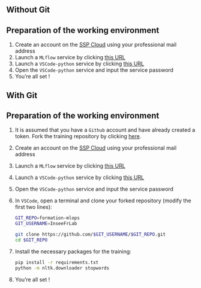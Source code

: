 ::: {.panel-tabset}
## Without Git

::::{.callout-tip collapse="true" icon=false}
## Preparation of the working environment

:::::{.nonincremental}

1. Create an account on the [SSP Cloud](https://datalab.sspcloud.fr/home) using your professional mail address
2. Launch a `MLflow` service by clicking [this URL](https://datalab.sspcloud.fr/launcher/automation/mlflow?autoLaunch=true)
3. Launch a `VSCode-python` service by clicking [this URL](https://datalab.sspcloud.fr/launcher/ide/vscode-python?autoLaunch=true&init.personalInit=«https%3A%2F%2Fraw.githubusercontent.com%2FInseeFrLab%2Fformation-mlops%2Fmain%2Finit.sh»&networking.user.enabled=true)
4. Open the `VSCode-python` service and input the service password
5. You're all set !

:::::
::::

## With Git

::::{.callout-tip collapse="true" icon=false}
## Preparation of the working environment

:::::{.nonincremental}

1. It is assumed that you have a `Github` account and have already created a token. Fork the training repository by clicking [here](https://github.com/InseeFrLab/formation-mlops/fork).
2. Create an account on the [SSP Cloud](https://datalab.sspcloud.fr/home) using your professional mail address
3. Launch a `MLflow` service by clicking [this URL](https://datalab.sspcloud.fr/launcher/automation/mlflow?autoLaunch=true)
4. Launch a `VSCode-python` service by clicking [this URL](https://datalab.sspcloud.fr/launcher/ide/vscode-python?autoLaunch=true&git.cache=«172800»)
5. Open the `VSCode-python` service and input the service password
6. In `VSCode`, open a terminal and clone your forked repository (modify the first two lines):

    ```.sh
    GIT_REPO=formation-mlops
    GIT_USERNAME=InseeFrLab

    git clone https://github.com/$GIT_USERNAME/$GIT_REPO.git
    cd $GIT_REPO
    ```
7. Install the necessary packages for the training:

    ```sh
    pip install -r requirements.txt
    python -m nltk.downloader stopwords
    ```

8. You're all set !

:::::
::::

:::
